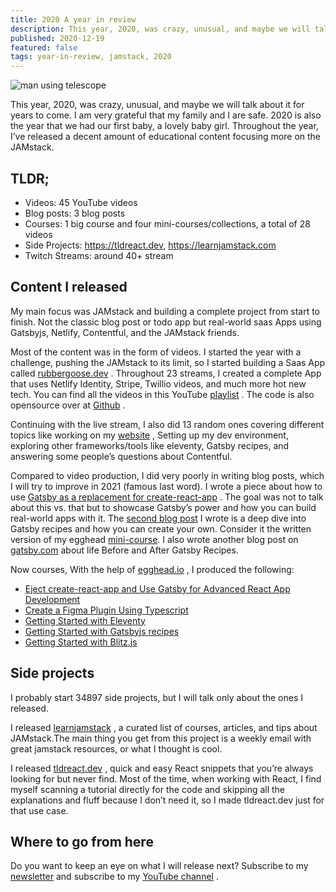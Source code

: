 ```yaml
---
title: 2020 A year in review
description: This year, 2020, was crazy, unusual, and maybe we will talk about it for years to come. I am very grateful that my family and I are safe. 2020 is also the year that we had our first baby, a lovely baby girl. Throughout the year, I’ve released a decent amount of educational content focusing more on the JAMstack. 
published: 2020-12-19
featured: false
tags: year-in-review, jamstack, 2020
---
```

![man using telescope](//images.ctfassets.net/3bc97k4uk5q7/3TKaxlmwylOSi524hGqN7G/bd172f8d6aa5b831225e58be00ca4591/57e5dd434857a914f6d1867dda3536781537dae556527948_1920.jpg)

This year, 2020, was crazy, unusual, and maybe we will talk about it for years to come. I am very grateful that my family and I are safe. 2020 is also the year that we had our first baby, a lovely baby girl. Throughout the year, I’ve released a decent amount of educational content focusing more on the JAMstack.

## TLDR;

* Videos: 45 YouTube videos
* Blog posts: 3 blog posts
* Courses: 1 big course and four mini-courses/collections, a total of 28 videos
* Side Projects: https://tldreact.dev, https://learnjamstack.com
* Twitch Streams: around 40+ stream

## Content I released

My main focus was JAMstack and building a complete project from start to finish. Not the classic blog post or todo app but real-world saas Apps using Gatsbyjs, Netlify, Contentful, and the JAMstack friends.

Most of the content was in the form of videos. I started the year with a challenge, pushing the JAMstack to its limit, so I started building a Saas App called  [rubbergoose.dev](https://rubbergoose.de/) . Throughout 23 streams, I created a complete App that uses Netlify Identity, Stripe, Twillio videos, and much more hot new tech. You can find all the videos in this YouTube  [playlist](https://www.youtube.com/watch?v=yYqJWpV7HaI&list=PL8KiuH6vpACWZ7989jU1Puil5P2_m2O8e) . The code is also opensource over at  [Github](https://github.com/Khaledgarbaya/rubbergoose) .

Continuing with the live stream, I also did 13 random ones covering different topics like working on my  [website](https://khaledgarbaya.net/) , Setting up my dev environment, exploring other frameworks/tools like eleventy, Gatsby recipes, and answering some people’s questions about Contentful.

Compared to video production, I did very poorly in writing blog posts, which I will try to improve in 2021 (famous last word). I wrote a piece about how to use  [Gatsby as a replacement for create-react-app](https://khaledgarbaya.net/articles/gatsby-as-a-replacement-for-create-react-app) . The goal was not to talk about this vs. that but to showcase Gatsby’s power and how you can build real-world apps with it. The  [second blog post](https://khaledgarbaya.net/articles/getting-started-with-gatsbyjs-recipes)  I wrote is a deep dive into Gatsby recipes and how you can create your own. Consider it the written version of my egghead  [mini-course](https://egghead.io/playlists/getting-started-with-gatsbyjs-recipes-c79a??af=eq272d). I also wrote another blog post on [gatsby.com](https://www.gatsbyjs.com/blog/2020-07-20-khaled-garbaya-life-after-recipes) about life Before and After Gatsby Recipes.

Now courses, With the help of  [egghead.io](https://egghead.io/) , I produced the following:
*  [Eject create-react-app and Use Gatsby for Advanced React App Development](https://egghead.io/courses/eject-create-react-app-and-use-gatsby-for-advanced-react-app-development?af=eq272d) 
*  [Create a Figma Plugin Using Typescript](https://egghead.io/playlists/create-a-figma-plugin-16d5?af=eq272d) 
*  [Getting Started with Eleventy](https://egghead.io/playlists/getting-started-with-eleventy-53c2?af=eq272d) 
*  [Getting Started with Gatsbyjs recipes](https://egghead.io/playlists/getting-started-with-gatsbyjs-recipes-c79a?af=eq272d) 
*  [Getting Started with Blitz.js](https://egghead.io/playlists/getting-started-with-blitz-js-0585?af=eq272d) 

## Side projects

I probably start 34897 side projects, but I will talk only about the ones I released.

I released  [learnjamstack](https://learnjamstack.com/) , a curated list of courses, articles, and tips about JAMstack.The main thing you get from this project is a weekly email with great jamstack resources, or what I thought is cool.

I released  [tldreact.dev](https://tldreact.dev/) , quick and easy React snippets that you’re always looking for but never find. Most of the time, when working with React, I find myself scanning a tutorial directly for the code and skipping all the explanations and fluff because I don’t need it, so I made tldreact.dev just for that use case.

## Where to go from here

Do you want to keep an eye on what I will release next? Subscribe to my  [newsletter](https://khaledgarbaya.net/newsletter)  and subscribe to my  [YouTube channel](https://youtube.com/kgarbaya) .
